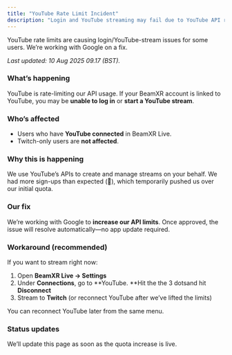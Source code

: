 ```yaml
---
title: "YouTube Rate Limit Incident"
description: "Login and YouTube streaming may fail due to YouTube API rate limits. Workarounds and status."
---
```


<Danger>
  YouTube rate limits are causing login/YouTube-stream issues for some users. We’re working with Google on a fix.
</Danger>

_Last updated: 10 Aug 2025 09.17 (BST)._

### What’s happening

YouTube is rate-limiting our API usage. If your BeamXR account is linked to YouTube, you may be **unable to log in** or **start a YouTube stream**.

### Who’s affected

- Users who have **YouTube connected** in BeamXR Live.
- Twitch-only users are **not affected**.

### Why this is happening

We use YouTube’s APIs to create and manage streams on your behalf. We had more sign-ups than expected (🎉), which temporarily pushed us over our initial quota.

### Our fix

We’re working with Google to **increase our API limits**. Once approved, the issue will resolve automatically—no app update required.

### Workaround (recommended)

If you want to stream right now:

1. Open **BeamXR Live → Settings**
2. Under **Connections**, go to  \*\*YouTube. \*\*Hit the the 3 dotsand hit **Disconnect**
3. Stream to **Twitch** (or reconnect YouTube after we’ve lifted the limits)

<Info>
  You can reconnect YouTube later from the same menu.
</Info>

### Status updates

We’ll update this page as soon as the quota increase is live.
